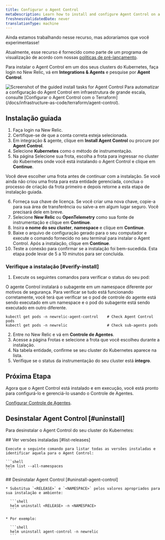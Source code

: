 ```yaml
---
title: Configurar o Agent Control
metaDescription: Learn how to install and configure Agent Control on a Kubernetes cluster.
freshnessValidatedDate: never
translationType: machine
---
```


<Callout title="visualização">
  Ainda estamos trabalhando nesse recurso, mas adoraríamos que você experimentasse!

  Atualmente, esse recurso é fornecido como parte de um programa de visualização de acordo com nossas [políticas de pré-lançamento](/docs/licenses/license-information/referenced-policies/new-relic-pre-release-policy).
</Callout>

Para instalar o Agent Control em um dos seus clusters do Kubernetes, faça login no New Relic, vá em **Integrations &amp; Agents** e pesquise por **Agent Control**.

<img title="Agent Control guided install" alt="Screenshot of the guided install tasks for Agent Control" src="/images/agent-control-guided-install.webp" />

<Callout title="dica">
  Para automatizar a configuração do Agent Control em infraestrutura de grande escala, consulte [Configurar o Agent Control com o Terraform](/docs/infrastructure-as-code/terraform/agent-control).
</Callout>

## Instalação guiada

1. Faça login na New Relic.
2. Certifique-se de que a conta correta esteja selecionada.
3. Em integração &amp; agente, clique em **Install Agent Control** ou procure por **Agent Control**.
4. Selecione **Kubernetes** como o método de instrumentação.
5. Na página Selecione sua frota, escolha a frota para ingressar no cluster do Kubernetes onde você está instalando o Agent Control e clique em **Continue**.

<Callout title="DICA">
  Você deve escolher uma frota antes de continuar com a instalação. Se você ainda não criou uma frota para esta entidade gerenciada, conclua o processo de criação da frota primeiro e depois retorne a esta etapa de instalação guiada.
</Callout>

6. Forneça sua chave de licença. Se você criar uma nova chave, copie-a para sua área de transferência ou salve-a em algum lugar seguro. Você precisará dele em breve.
7. Selecione **New Relic** ou **OpenTelemetry** como sua fonte de instrumentação e clique em **Continue**.
8. Insira **o nome do seu cluster**, **namespace** e clique em **Continue**.
9. Baixe o arquivo de configuração gerado para o seu computador e execute o comando fornecido no seu terminal para instalar o Agent Control. Após a instalação, clique em **Continue**.
10. Teste a conexão para confirmar se a instalação foi bem-sucedida. Esta etapa pode levar de 5 a 10 minutos para ser concluída.

### Verifique a instalação [#verify-install]

1. Execute os seguintes comandos para verificar o status do seu pod:

O agente Control instalará o subagente em um namespace diferente por motivos de segurança. Para verificar se tudo está funcionando corretamente, você terá que verificar se o pod de controle do agente está sendo executado em um namespace e o pod do subagente está sendo executado em outro diferente.

```shell
kubectl get pods -n newrelic-agent-control    # Check Agent Control pods
kubectl get pods -n newrelic                  # Check sub-agents pods
```

2. Entre no New Relic e vá em **Controle de Agentes**.
3. Acesse a página Frotas e selecione a frota que você escolheu durante a instalação.
4. Na tabela entidade, confirme se seu cluster do Kubernetes aparece na lista.
5. Verifique se o status da instrumentação do seu cluster está **íntegro**.

## Próxima Etapa

Agora que o Agent Control está instalado e em execução, você está pronto para configurá-lo e gerenciá-lo usando o Controle de Agentes.

[Configurar Controle de Agentes](/docs/new-relic-control/fleet-control/overview).

## Desinstalar Agent Control [#uninstall]

Para desinstalar o Agent Control do seu cluster do Kubernetes:

<Steps>
  <Step>
    ## Ver versões instaladas [#list-releases]

    Execute o seguinte comando para listar todas as versões instaladas e identificar aquela para o Agent Control:

    ```shell
    helm list --all-namespaces
    ```
  </Step>

  <Step>
    ## Desinstalar Agent Control [#uninstall-agent-control]

    * Substitua `<RELEASE>` e `<NAMESPACE>` pelos valores apropriados para sua instalação e ambiente:

      ```shell
      helm uninstall <RELEASE> -n <NAMESPACE>
      ```

    * Por exemplo:

      ```shell
      helm uninstall agent-control -n newrelic
      ```
  </Step>
</Steps>